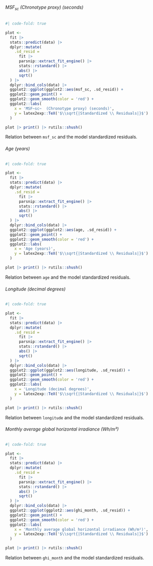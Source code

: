 :::: {.panel-tabset}
###### MSF~sc~  (Chronotype proxy) (seconds)

::: {#tbl-sm-6-restricted-model-diag-homoscedasticity-msf-sc}
```r
#| code-fold: true

plot <-
  fit |>
  stats::predict(data) |>
  dplyr::mutate(
    .sd_resid =
      fit |>
      parsnip::extract_fit_engine() |>
      stats::rstandard() |>
      abs() |>
      sqrt()
  ) |>
  dplyr::bind_cols(data) |>
  ggplot2::ggplot(ggplot2::aes(msf_sc, .sd_resid)) +
  ggplot2::geom_point() +
  ggplot2::geom_smooth(color = 'red') +
  ggplot2::labs(
    x = 'MSF~sc~  (Chronotype proxy) (seconds)',
    y = latex2exp::TeX('$\\sqrt{|Standardized \\ Residuals|}$')
  )

plot |> print() |> rutils::shush()
```

Relation between `msf_sc` and the model standardized residuals.
:::

###### Age (years)

::: {#tbl-sm-6-restricted-model-diag-homoscedasticity-age}
```r
#| code-fold: true

plot <-
  fit |>
  stats::predict(data) |>
  dplyr::mutate(
    .sd_resid =
      fit |>
      parsnip::extract_fit_engine() |>
      stats::rstandard() |>
      abs() |>
      sqrt()
  ) |>
  dplyr::bind_cols(data) |>
  ggplot2::ggplot(ggplot2::aes(age, .sd_resid)) +
  ggplot2::geom_point() +
  ggplot2::geom_smooth(color = 'red') +
  ggplot2::labs(
    x = 'Age (years)',
    y = latex2exp::TeX('$\\sqrt{|Standardized \\ Residuals|}$')
  )

plot |> print() |> rutils::shush()
```

Relation between `age` and the model standardized residuals.
:::

###### Longitude (decimal degrees)

::: {#tbl-sm-6-restricted-model-diag-homoscedasticity-longitude}
```r
#| code-fold: true

plot <-
  fit |>
  stats::predict(data) |>
  dplyr::mutate(
    .sd_resid =
      fit |>
      parsnip::extract_fit_engine() |>
      stats::rstandard() |>
      abs() |>
      sqrt()
  ) |>
  dplyr::bind_cols(data) |>
  ggplot2::ggplot(ggplot2::aes(longitude, .sd_resid)) +
  ggplot2::geom_point() +
  ggplot2::geom_smooth(color = 'red') +
  ggplot2::labs(
    x = 'Longitude (decimal degrees)',
    y = latex2exp::TeX('$\\sqrt{|Standardized \\ Residuals|}$')
  )

plot |> print() |> rutils::shush()
```

Relation between `longitude` and the model standardized residuals.
:::

###### Monthly average global horizontal irradiance (Wh/m²)

::: {#tbl-sm-6-restricted-model-diag-homoscedasticity-ghi-month}
```r
#| code-fold: true

plot <-
  fit |>
  stats::predict(data) |>
  dplyr::mutate(
    .sd_resid =
      fit |>
      parsnip::extract_fit_engine() |>
      stats::rstandard() |>
      abs() |>
      sqrt()
  ) |>
  dplyr::bind_cols(data) |>
  ggplot2::ggplot(ggplot2::aes(ghi_month, .sd_resid)) +
  ggplot2::geom_point() +
  ggplot2::geom_smooth(color = 'red') +
  ggplot2::labs(
    x = 'Monthly average global horizontal irradiance (Wh/m²)',
    y = latex2exp::TeX('$\\sqrt{|Standardized \\ Residuals|}$')
  )

plot |> print() |> rutils::shush()
```

Relation between `ghi_month` and the model standardized residuals.
:::
::::
